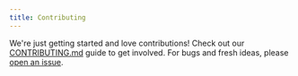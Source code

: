 ```yaml
---
title: Contributing
---
```


We're just getting started and love contributions! Check out our [CONTRIBUTING.md](https://github.com/stagewise-io/stagewise/blob/main/CONTRIBUTING.md) guide to get involved. For bugs and fresh ideas, please [open an issue](https://github.com/stagewise-io/stagewise/issues). 